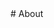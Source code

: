 <div style={{textAlign: `center`}}>
  # About
</div>
<ImgLTextR
imgSrc="webimg.jpeg"
text1 = "About Me"
text2 = "Hello! My name is Shakespeare James II. I come from New york city. I like to play video games and do programming aswell! I first began programming in late 5th grade when I discovered scratch. I made all sorts of cool little scratch games, until my dad picked up on my interest. He encouraged me to enter the field, at first beginning with python and soon moving up to Java and c++. I also learned a decent bit of website design,but in the summer of my 8th and 9th grade, I really advanced that passion."
>



